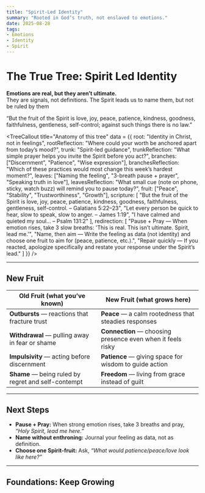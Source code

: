 ```yaml
---
title: "Spirit-Led Identity"
summary: "Rooted in God’s truth, not enslaved to emotions."
date: 2025-08-28
tags: 
- Emotions
- Identity
- Spirit
---
```



# The True Tree: **Spirit Led Identity**

**Emotions are real, but they aren’t ultimate.**  
They are signals, not definitions. The Spirit leads us to name them, but not be ruled by them

<Scripture refText="Galatians 5:22–23">
“But the fruit of the Spirit is love, joy, peace, patience, kindness, goodness, faithfulness, gentleness, self-control; against such things there is no law.”
</Scripture>

<TreeCallout
  title="Anatomy of this tree"
  data = {{
    root: "Identity in Christ, not in feelings",
    rootReflection: "Where could your worth be anchored apart from today’s mood?",
    trunk: "Spirit-led guidance",
    trunkReflection: "What simple prayer helps you invite the Spirit before you act?",
    branches: ["Discernment", "Patience", "Wise expression"],
    branchesReflection: "Which of these practices would most change this week’s hardest moment?",
    leaves: ["Naming the feeling", "3-breath pause + prayer", "Speaking truth in love"],
    leavesReflection: "What small cue (note on phone, sticky, watch buzz) will remind you to pause today?",
    fruit: ["Peace", "Stability", "Trustworthiness", "Growth"],
    scripture: [
      "But the fruit of the Spirit is love, joy, peace, patience, kindness, goodness, faithfulness, gentleness, self-control. – Galatians 5:22–23",
      "Let every person be quick to hear, slow to speak, slow to anger. – James 1:19",
      "I have calmed and quieted my soul… – Psalm 131:2"
    ],
    redirection: [
      "Pause + Pray — When emotion rises, take 3 slow breaths: 'This is real. This isn’t ultimate. Spirit, lead me.'",
      "Name, then aim — Write the feeling as data (not identity) and choose one fruit to aim for (peace, patience, etc.).",
      "Repair quickly — If you reacted, apologize specifically and restate your response under the Spirit’s lead."
    ]
  }}
/>

---

## New Fruit
| Old Fruit (what you’ve known) | New Fruit (what grows here) |
|---|---|
**Outbursts** — reactions that fracture trust	| **Peace** — a calm rootedness that steadies responses
**Withdrawal** — pulling away in fear or shame	| **Connection** — choosing presence even when it feels risky
**Impulsivity** — acting before discernment	| **Patience** — giving space for wisdom to guide action
**Shame** — being ruled by regret and self-contempt	| **Freedom** — living from grace instead of guilt
---

## Next Steps

- **Pause + Pray:** When strong emotion rises, take 3 breaths and pray, *“Holy Spirit, lead me here.”*  
- **Name without enthroning:** Journal your feeling as data, not as definition.  
- **Choose one Spirit-fruit:** Ask, *“What would patience/peace/love look like here?”*  

---

## Foundations: Keep Growing
<CTA
  variant="canon"
  title="Canon Note: Emotions Are Messengers, Not Masters"
  href="/canon_notes/emotions-messengers"
  buttonText="Read Canon Note"
/>

<CTA
  variant="compass"
  title="Compass Point: The Cult of Authenticity"
  href="/compass_points/cult-of-authenticity"
  buttonText="Read Compass Point"
/>

<CTA
  variant="pillar"
  title="Pillar: The Self Beyond Feeling"
  href="/pillars/self-beyond-feeling"
  buttonText="Read Pillar"
/>